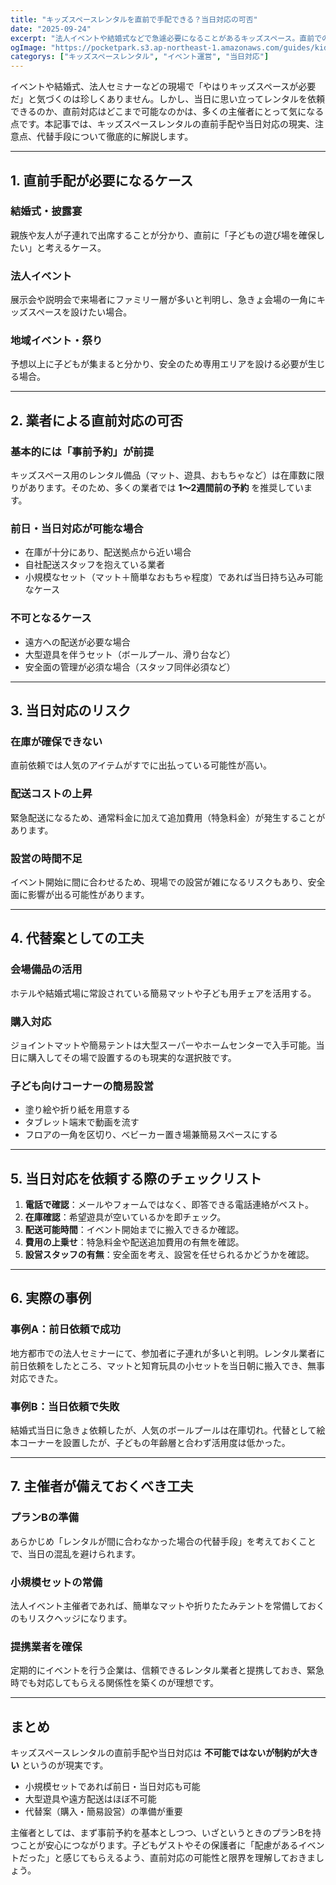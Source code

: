 ```yaml
---
title: "キッズスペースレンタルを直前で手配できる？当日対応の可否"
date: "2025-09-24"
excerpt: "法人イベントや結婚式などで急遽必要になることがあるキッズスペース。直前でのレンタル手配や当日対応の可否について、業者選びのポイントや実際のリスク、代替案を含めて解説します。"
ogImage: "https://pocketpark.s3.ap-northeast-1.amazonaws.com/guides/kids-space-rental-today/0f596c4a-cb13-49df-9d23-bb54dd7b6976.png"
categorys: ["キッズスペースレンタル", "イベント運営", "当日対応"]
---
```


イベントや結婚式、法人セミナーなどの現場で「やはりキッズスペースが必要だ」と気づくのは珍しくありません。しかし、当日に思い立ってレンタルを依頼できるのか、直前対応はどこまで可能なのかは、多くの主催者にとって気になる点です。本記事では、キッズスペースレンタルの直前手配や当日対応の現実、注意点、代替手段について徹底的に解説します。

---

## 1. 直前手配が必要になるケース

### 結婚式・披露宴
親族や友人が子連れで出席することが分かり、直前に「子どもの遊び場を確保したい」と考えるケース。

### 法人イベント
展示会や説明会で来場者にファミリー層が多いと判明し、急きょ会場の一角にキッズスペースを設けたい場合。

### 地域イベント・祭り
予想以上に子どもが集まると分かり、安全のため専用エリアを設ける必要が生じる場合。

---

## 2. 業者による直前対応の可否

### 基本的には「事前予約」が前提
キッズスペース用のレンタル備品（マット、遊具、おもちゃなど）は在庫数に限りがあります。そのため、多くの業者では **1〜2週間前の予約** を推奨しています。

### 前日・当日対応が可能な場合
- 在庫が十分にあり、配送拠点から近い場合  
- 自社配送スタッフを抱えている業者  
- 小規模なセット（マット＋簡単なおもちゃ程度）であれば当日持ち込み可能なケース  

### 不可となるケース
- 遠方への配送が必要な場合  
- 大型遊具を伴うセット（ボールプール、滑り台など）  
- 安全面の管理が必須な場合（スタッフ同伴必須など）  

---

## 3. 当日対応のリスク

### 在庫が確保できない
直前依頼では人気のアイテムがすでに出払っている可能性が高い。

### 配送コストの上昇
緊急配送になるため、通常料金に加えて追加費用（特急料金）が発生することがあります。

### 設営の時間不足
イベント開始に間に合わせるため、現場での設営が雑になるリスクもあり、安全面に影響が出る可能性があります。

---

## 4. 代替案としての工夫

### 会場備品の活用
ホテルや結婚式場に常設されている簡易マットや子ども用チェアを活用する。

### 購入対応
ジョイントマットや簡易テントは大型スーパーやホームセンターで入手可能。当日に購入してその場で設置するのも現実的な選択肢です。

### 子ども向けコーナーの簡易設営
- 塗り絵や折り紙を用意する  
- タブレット端末で動画を流す  
- フロアの一角を区切り、ベビーカー置き場兼簡易スペースにする  

---

## 5. 当日対応を依頼する際のチェックリスト

1. **電話で確認**：メールやフォームではなく、即答できる電話連絡がベスト。  
2. **在庫確認**：希望遊具が空いているかを即チェック。  
3. **配送可能時間**：イベント開始までに搬入できるか確認。  
4. **費用の上乗せ**：特急料金や配送追加費用の有無を確認。  
5. **設営スタッフの有無**：安全面を考え、設営を任せられるかどうかを確認。  

---

## 6. 実際の事例

### 事例A：前日依頼で成功
地方都市での法人セミナーにて、参加者に子連れが多いと判明。レンタル業者に前日依頼をしたところ、マットと知育玩具の小セットを当日朝に搬入でき、無事対応できた。

### 事例B：当日依頼で失敗
結婚式当日に急きょ依頼したが、人気のボールプールは在庫切れ。代替として絵本コーナーを設置したが、子どもの年齢層と合わず活用度は低かった。

---

## 7. 主催者が備えておくべき工夫

### プランBの準備
あらかじめ「レンタルが間に合わなかった場合の代替手段」を考えておくことで、当日の混乱を避けられます。

### 小規模セットの常備
法人イベント主催者であれば、簡単なマットや折りたたみテントを常備しておくのもリスクヘッジになります。

### 提携業者を確保
定期的にイベントを行う企業は、信頼できるレンタル業者と提携しておき、緊急時でも対応してもらえる関係性を築くのが理想です。

---

## まとめ

キッズスペースレンタルの直前手配や当日対応は **不可能ではないが制約が大きい** というのが現実です。  
- 小規模セットであれば前日・当日対応も可能  
- 大型遊具や遠方配送はほぼ不可能  
- 代替案（購入・簡易設営）の準備が重要  

主催者としては、まず事前予約を基本としつつ、いざというときのプランBを持つことが安心につながります。子どもゲストやその保護者に「配慮があるイベントだった」と感じてもらえるよう、直前対応の可能性と限界を理解しておきましょう。
